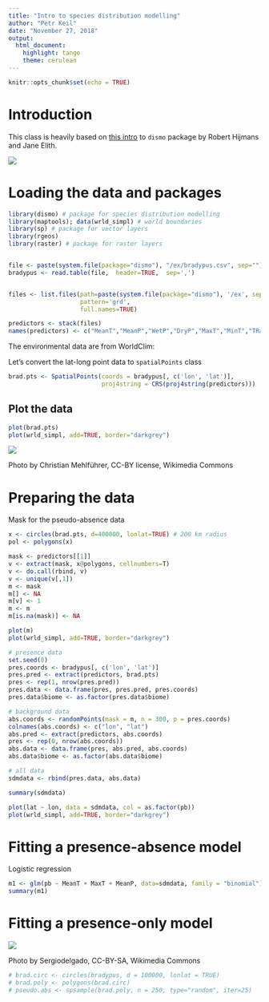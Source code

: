 ```yaml
---
title: "Intro to species distribution modelling"
author: "Petr Keil"
date: "November 27, 2018"
output: 
  html_document: 
    highlight: tango
    theme: cerulean
---
```


```r
knitr::opts_chunk$set(echo = TRUE)
```

# Introduction

This class is heavily based on [this intro](https://cran.r-project.org/web/packages/dismo/vignettes/sdm.pdf) to ```dismo``` package by Robert Hijmans and Jane Elith.

![](https://upload.wikimedia.org/wikipedia/commons/thumb/1/18/Bradypus.jpg/800px-Bradypus.jpg)


# Loading the data and packages

```r
library(dismo) # package for species distribution modelling
library(maptools); data(wrld_simpl) # world boundaries
library(sp) # package for vector layers
library(rgeos)
library(raster) # package for raster layers


file <- paste(system.file(package="dismo"), "/ex/bradypus.csv", sep="")
bradypus <- read.table(file,  header=TRUE,  sep=',')


files <- list.files(path=paste(system.file(package="dismo"), '/ex', sep=''), 
                    pattern='grd', 
                    full.names=TRUE)

predictors <- stack(files)
names(predictors) <- c("MeanT","MeanP","WetP","DryP","MaxT","MinT","TRange","WetT", "biome")
```



The environmental data are from WorldClim:



Let's convert the lat-long point data to ```spatialPoints``` class

```r
brad.pts <- SpatialPoints(coords = bradypus[, c('lon', 'lat')], 
                          proj4string = CRS(proj4string(predictors)))

```


## Plot the data
```r
plot(brad.pts)
plot(wrld_simpl, add=TRUE, border="darkgrey")
```

![](https://upload.wikimedia.org/wikipedia/commons/thumb/2/2e/MC_Drei-Finger-Faultier.jpg/1920px-MC_Drei-Finger-Faultier.jpg)

Photo by Christian Mehlführer, CC-BY license, Wikimedia Commons

# Preparing the data

Mask for the pseudo-absence data

```r
x <- circles(brad.pts, d=400000, lonlat=TRUE) # 200 km radius
pol <- polygons(x)

mask <- predictors[[1]]
v <- extract(mask, x@polygons, cellnumbers=T)
v <- do.call(rbind, v)
v <- unique(v[,1])
m <- mask
m[] <- NA
m[v] <- 1
m <- m
m[is.na(mask)] <- NA

plot(m)
plot(wrld_simpl, add=TRUE, border="darkgrey")

```


```r
# presence data
set.seed(0)
pres.coords <- bradypus[, c('lon', 'lat')]
pres.pred <- extract(predictors, brad.pts)
pres <- rep(1, nrow(pres.pred))
pres.data <- data.frame(pres, pres.pred, pres.coords)
pres.data$biome <- as.factor(pres.data$biome)

# background data
abs.coords <- randomPoints(mask = m, n = 300, p = pres.coords)
colnames(abs.coords) <- c("lon", "lat")
abs.pred <- extract(predictors, abs.coords)
pres <- rep(0, nrow(abs.coords))
abs.data <- data.frame(pres, abs.pred, abs.coords)
abs.data$biome <- as.factor(abs.data$biome)

# all data
sdmdata <- rbind(pres.data, abs.data)
```


```r
summary(sdmdata)

plot(lat ~ lon, data = sdmdata, col = as.factor(pb))
plot(wrld_simpl, add=TRUE, border="darkgrey")
```

# Fitting a presence-absence model


Logistic regression
```r
m1 <- glm(pb ~ MeanT + MaxT + MeanP, data=sdmdata, family = "binomial")
summary(m1)
```

# Fitting a presence-only model





![](https://upload.wikimedia.org/wikipedia/commons/thumb/3/31/SlothDWA.jpg/800px-SlothDWA.jpg)

Photo by Sergiodelgado, CC-BY-SA, Wikimedia Commons

```r
# brad.circ <- circles(bradypus, d = 100000, lonlat = TRUE)
# brad.poly <- polygons(brad.circ)
# pseudo.abs <- spsample(brad.poly, n = 250, type="random", iter=25)
```